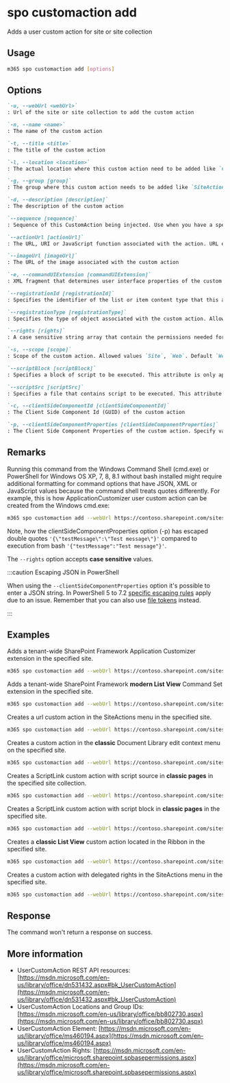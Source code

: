 
# spo customaction add

Adds a user custom action for site or site collection

## Usage

```sh
m365 spo customaction add [options]
```

## Options

```md definition-list
`-u, --webUrl <webUrl>`
: Url of the site or site collection to add the custom action

`-n, --name <name>`
: The name of the custom action

`-t, --title <title>`
: The title of the custom action

`-l, --location <location>`
: The actual location where this custom action need to be added like `CommandUI.Ribbon`

`-g, --group [group]`
: The group where this custom action needs to be added like `SiteActions`

`-d, --description [description]`
: The description of the custom action

`--sequence [sequence]`
: Sequence of this CustomAction being injected. Use when you have a specific sequence with which to have multiple CustomActions being added to the page

`--actionUrl [actionUrl]`
: The URL, URI or JavaScript function associated with the action. URL example `~site/_layouts/sampleurl.aspx` or `~sitecollection/_layouts/sampleurl.aspx`

`--imageUrl [imageUrl]`
: The URL of the image associated with the custom action

`-e, --commandUIExtension [commandUIExtension]`
: XML fragment that determines user interface properties of the custom action

`--registrationId [registrationId]`
: Specifies the identifier of the list or item content type that this action is associated with, or the file type or programmatic identifier

`--registrationType [registrationType]`
: Specifies the type of object associated with the custom action. Allowed values `None`, `List`, `ContentType`, `ProgId`, `FileType`. Default `None`

`--rights [rights]`
: A case sensitive string array that contain the permissions needed for the custom action. Allowed values `EmptyMask`, `ViewListItems`, `AddListItems`, `EditListItems`, `DeleteListItems`, `ApproveItems`, `OpenItems`, `ViewVersions`, `DeleteVersions`, `CancelCheckout`, `ManagePersonalViews`, `ManageLists`, `ViewFormPages`, `AnonymousSearchAccessList`, `Open`, `ViewPages`, `AddAndCustomizePages`, `ApplyThemeAndBorder`, `ApplyStyleSheets`, `ViewUsageData`, `CreateSSCSite`, `ManageSubwebs`, `CreateGroups`, `ManagePermissions`, `BrowseDirectories`, `BrowseUserInfo`, `AddDelPrivateWebParts`, `UpdatePersonalWebParts`, `ManageWeb`, `AnonymousSearchAccessWebLists`, `UseClientIntegration`, `UseRemoteAPIs`, `ManageAlerts`, `CreateAlerts`, `EditMyUserInfo`, `EnumeratePermissions`, `FullMask`. Default `EmptyMask`

`-s, --scope [scope]`
: Scope of the custom action. Allowed values `Site`, `Web`. Default `Web`

`--scriptBlock [scriptBlock]`
: Specifies a block of script to be executed. This attribute is only applicable when the Location attribute is set to ScriptLink

`--scriptSrc [scriptSrc]`
: Specifies a file that contains script to be executed. This attribute is only applicable when the Location attribute is set to ScriptLink

`-c, --clientSideComponentId [clientSideComponentId]`
: The Client Side Component Id (GUID) of the custom action

`-p, --clientSideComponentProperties [clientSideComponentProperties]`
: The Client Side Component Properties of the custom action. Specify values as a JSON string : `'{"testMessage":"Test message"}'`
```

<Global />

## Remarks

Running this command from the Windows Command Shell (cmd.exe) or PowerShell for Windows OS XP, 7, 8, 8.1 without bash installed might require additional formatting for command options that have JSON, XML or JavaScript values because the command shell treats quotes differently. For example, this is how ApplicationCustomizer user custom action can be created from the Windows cmd.exe:

```sh
m365 spo customaction add --webUrl https://contoso.sharepoint.com/sites/test --title "YourAppCustomizer" --name "YourName" --location "ClientSideExtension.ApplicationCustomizer" --clientSideComponentId b41916e7-e69d-467f-b37f-ff8ecf8f99f2 --clientSideComponentProperties '{\"testMessage\":\"Test message\"}'
```

Note, how the clientSideComponentProperties option (-p) has escaped double quotes `'{\"testMessage\":\"Test message\"}'` compared to execution from bash `'{"testMessage":"Test message"}'`.

The `--rights` option accepts **case sensitive** values.

:::caution Escaping JSON in PowerShell

When using the `--clientSideComponentProperties` option it's possible to enter a JSON string. In PowerShell 5 to 7.2 [specific escaping rules](./../../../user-guide/using-cli.mdx#escaping-double-quotes-in-powershell) apply due to an issue. Remember that you can also use [file tokens](./../../../user-guide/using-cli.mdx#passing-complex-content-into-cli-options) instead.

:::

## Examples

Adds a tenant-wide SharePoint Framework Application Customizer extension in the specified site.

```sh
m365 spo customaction add --webUrl https://contoso.sharepoint.com/sites/test --title "YourAppCustomizer" --name "YourName" --location "ClientSideExtension.ApplicationCustomizer" --clientSideComponentId b41916e7-e69d-467f-b37f-ff8ecf8f99f2 --clientSideComponentProperties '{"testMessage":"Test message"}'
```

Adds a tenant-wide SharePoint Framework **modern List View** Command Set extension in the specified site.

```sh
m365 spo customaction add --webUrl https://contoso.sharepoint.com/sites/test --title "YourCommandSet" --name "YourName" --location "ClientSideExtension.ListViewCommandSet" --clientSideComponentId db3e6e35-363c-42b9-a254-ca661e437848 --clientSideComponentProperties '{"sampleTextOne":"One item is selected in the list.", "sampleTextTwo":"This command is always visible."}' --registrationId 100 --registrationType List
```

Creates a url custom action in the SiteActions menu in the specified site.

```sh
m365 spo customaction add --webUrl https://contoso.sharepoint.com/sites/test --title "YourTitle" --name "YourName" --location "Microsoft.SharePoint.StandardMenu" --group "SiteActions" --actionUrl "~site/SitePages/Home.aspx" --sequence 100
```

Creates a custom action in the **classic** Document Library edit context menu on the specified site.

```sh
m365 spo customaction add --webUrl https://contoso.sharepoint.com/sites/test --title "YourTitle" --name "YourName" --location "EditControlBlock" --actionUrl "javascript:(function(){ return console.log('CLI for Microsoft 365 rocks!'); })();" --registrationId 101 --registrationType List
```

Creates a ScriptLink custom action with script source in **classic pages** in the specified site collection.

```sh
m365 spo customaction add --webUrl https://contoso.sharepoint.com/sites/test --title "YourTitle" --name "YourName" --location "ScriptLink" --scriptSrc "~sitecollection/SiteAssets/YourScript.js" --sequence 101 --scope Site
```

Creates a ScriptLink custom action with script block in **classic pages** in the specified site.

```sh
m365 spo customaction add --webUrl https://contoso.sharepoint.com/sites/test --title "YourTitle" --name "YourName" --location "ScriptLink" --scriptBlock "(function(){ return console.log('Hello CLI for Microsoft 365!'); })();" --sequence 102
```

Creates a **classic List View** custom action located in the Ribbon in the specified site.

```sh
m365 spo customaction add --webUrl https://contoso.sharepoint.com/sites/test --title "YourTitle" --name "YourName" --location "CommandUI.Ribbon" --commandUIExtension '<CommandUIExtension><CommandUIDefinitions><CommandUIDefinition Location="Ribbon.List.Share.Controls._children"><Button Id="Ribbon.List.Share.GetItemsCountButton" Alt="Get list items count" Sequence="11" Command="Invoke_GetItemsCountButtonRequest" LabelText="Get Items Count" TemplateAlias="o1" Image32by32="_layouts/15/images/placeholder32x32.png" Image16by16="_layouts/15/images/placeholder16x16.png" /></CommandUIDefinition></CommandUIDefinitions><CommandUIHandlers><CommandUIHandler Command="Invoke_GetItemsCountButtonRequest" CommandAction="javascript: alert(ctx.TotalListItems);" EnabledScript="javascript: function checkEnable() { return (true);} checkEnable();"/></CommandUIHandlers></CommandUIExtension>'
```

Creates a custom action with delegated rights in the SiteActions menu in the specified site.

```sh
m365 spo customaction add --webUrl https://contoso.sharepoint.com/sites/test --title "YourTitle" --name "YourName" --location "Microsoft.SharePoint.StandardMenu" --group "SiteActions" --actionUrl "~site/SitePages/Home.aspx" --rights "AddListItems,DeleteListItems,ManageLists"
```

## Response

The command won't return a response on success.

## More information

- UserCustomAction REST API resources: [https://msdn.microsoft.com/en-us/library/office/dn531432.aspx#bk_UserCustomAction](https://msdn.microsoft.com/en-us/library/office/dn531432.aspx#bk_UserCustomAction)
- UserCustomAction Locations and Group IDs: [https://msdn.microsoft.com/en-us/library/office/bb802730.aspx](https://msdn.microsoft.com/en-us/library/office/bb802730.aspx)
- UserCustomAction Element: [https://msdn.microsoft.com/en-us/library/office/ms460194.aspx](https://msdn.microsoft.com/en-us/library/office/ms460194.aspx)
- UserCustomAction Rights: [https://msdn.microsoft.com/en-us/library/office/microsoft.sharepoint.spbasepermissions.aspx](https://msdn.microsoft.com/en-us/library/office/microsoft.sharepoint.spbasepermissions.aspx)
